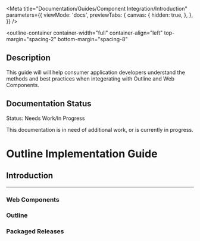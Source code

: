
<Meta
  title="Documentation/Guides/Component Integration/Introduction"
  parameters={{
    viewMode: 'docs',
    previewTabs: {
      canvas: {
        hidden: true,
      },
    },
  }}
/>

<outline-container
  container-width="full"
  container-align="left"
  top-margin="spacing-2"
  bottom-margin="spacing-8"
>
  ## Description
  This guide will will help consumer application developers understand the methods and best practices when integerating with Outline and Web Components.

  ## Documentation Status
  <outline-alert statusType="warning" size="large">
    <span slot="header">Status: Needs Work/In Progress</span>
    <p>
      This documentation is in need of additional work, or is currently in progress.
    </p>
  </outline-alert>
</outline-container>

# Outline Implementation Guide

## Introduction

---

### Web Components

### Outline

### Packaged Releases

